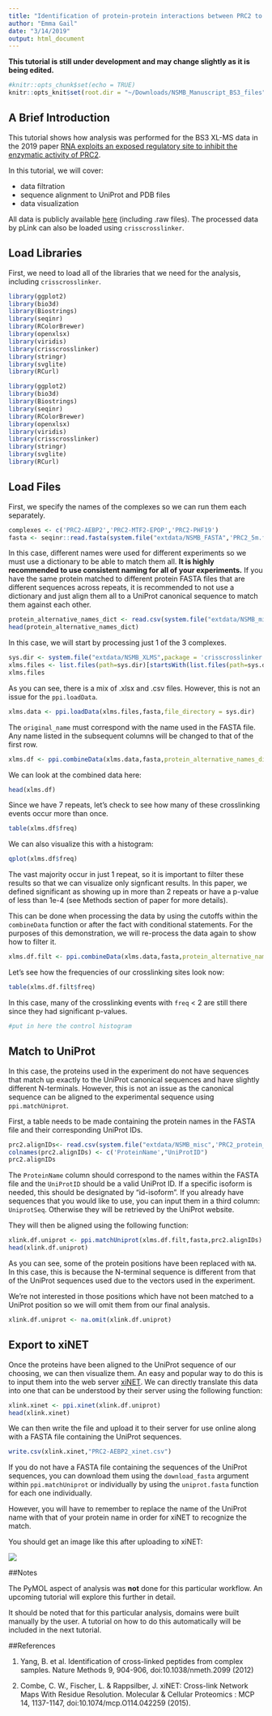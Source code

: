 ```yaml
---
title: "Identification of protein-protein interactions between PRC2 to its accessory subunits AEBP2, PHF19, MTF2 and EPOP"
author: "Emma Gail"
date: "3/14/2019"
output: html_document
---
```


__This tutorial is still under development and may change slightly as it is being edited.__

```r
#knitr::opts_chunk$set(echo = TRUE)
knitr::opts_knit$set(root.dir = "~/Downloads/NSMB_Manuscript_BS3_files")
```

## A Brief Introduction

This tutorial shows how analysis was performed for the BS3 XL-MS data in the 2019 paper [RNA exploits an exposed regulatory site to inhibit the enzymatic activity of PRC2](https://www.nature.com/articles/s41594-019-0197-y).

In this tutorial, we will cover:

* data filtration
* sequence alignment to UniProt and PDB files
* data visualization

All data is publicly available [here](https://doi.org/10.26180/5c3d8dd45651b) (including .raw files). The processed data by pLink can also be loaded using `crisscrosslinker`.

## Load Libraries

First, we need to load all of the libraries that we need for the analysis, including `crisscrosslinker`.

```r

library(ggplot2)
library(bio3d)
library(Biostrings)
library(seqinr)
library(RColorBrewer)
library(openxlsx)
library(viridis)
library(crisscrosslinker)
library(stringr)
library(svglite)
library(RCurl)
```


```r

library(ggplot2)
library(bio3d)
library(Biostrings)
library(seqinr)
library(RColorBrewer)
library(openxlsx)
library(viridis)
library(crisscrosslinker)
library(stringr)
library(svglite)
library(RCurl)
```



## Load Files

First, we specify the names of the complexes so we can run them each separately.

```r

complexes <- c('PRC2-AEBP2','PRC2-MTF2-EPOP','PRC2-PHF19')
fasta <- seqinr::read.fasta(system.file("extdata/NSMB_FASTA",'PRC2_5m.fasta',package = 'crisscrosslinker',mustWork = TRUE))

```

In this case, different names were used for different experiments so we must use a dictionary to be able to match them all. __It is highly recommended to use consistent naming for all of your experiments.__ If you have the same protein matched to different protein FASTA files that are different sequences across repeats, it is recommended to not use a dictionary and just align them all to a UniProt canonical sequence to match them against each other.


```r

protein_alternative_names_dict <- read.csv(system.file("extdata/NSMB_misc","PRC2_alternative_dict.csv",package = 'crisscrosslinker',mustWork = TRUE))
head(protein_alternative_names_dict)
```


In this case, we will start by processing just 1 of the 3 complexes.

```r

sys.dir <- system.file("extdata/NSMB_XLMS",package = 'crisscrosslinker',mustWork = TRUE)
xlms.files <- list.files(path=sys.dir)[startsWith(list.files(path=sys.dir),complexes[1])]
xlms.files


```

As you can see, there is a mix of .xlsx and .csv files. However, this is not an issue for the `ppi.loadData`.

```r

xlms.data <- ppi.loadData(xlms.files,fasta,file_directory = sys.dir)

```


The `original_name` must correspond with the name used in the FASTA file. Any name listed in the subsequent columns will be changed to that of the first row.


```r

xlms.df <- ppi.combineData(xlms.data,fasta,protein_alternative_names_dict = protein_alternative_names_dict)

```

We can look at the combined data here:

```r

head(xlms.df)
```

Since we have 7 repeats, let's check to see how many of these crosslinking events occur more than once.

```r

table(xlms.df$freq)

```

We can also visualize this with a histogram:

```r

qplot(xlms.df$freq)

```


The vast majority occur in just 1 repeat, so it is important to filter these results so that we can visualize only signficant results. In this paper, we defined significant as showing up in more than 2 repeats or have a p-value of less than 1e-4 (see Methods section of paper for more details).

This can be done when processing the data by using the cutoffs within the `combineData` function or after the fact with conditional statements. For the purposes of this demonstration, we will re-process the data again to show how to filter it.

```r

xlms.df.filt <- ppi.combineData(xlms.data,fasta,protein_alternative_names_dict = protein_alternative_names_dict,freq_cutoff = 2,score_cutoff = 1e-04,cutoff_cond = 'or')

```

Let's see how the frequencies of our crosslinking sites look now:

```r
table(xlms.df.filt$freq)
```

In this case, many of the crosslinking events with `freq` < 2 are still there since they had significant p-values.

```r

#put in here the control histogram

```





## Match to UniProt

In this case, the proteins used in the experiment do not have sequences that match up exactly to the UniProt canonical sequences and have slightly different N-terminals. However, this is not an issue as the canonical sequence can be aligned to the experimental sequence using `ppi.matchUniprot`.

First, a table needs to be made containing the protein names in the FASTA file and their corresponding UniProt IDs.

```r

prc2.alignIDs<- read.csv(system.file("extdata/NSMB_misc",'PRC2_protein_dict.csv',package = 'crisscrosslinker',mustWork = TRUE))[,1:2]
colnames(prc2.alignIDs) <- c('ProteinName',"UniProtID")
prc2.alignIDs
```


The `ProteinName` column should correspond to the names within the FASTA file and the `UniProtID` should be a valid UniProt ID. If a specific isoform is needed, this should be designated by "id-isoform". If you already have sequences that you would like to use, you can input them in a third column: `UniprotSeq`. Otherwise they will be retrieved by the UniProt website.

They will then be aligned using the following function:

```r

xlink.df.uniprot <- ppi.matchUniprot(xlms.df.filt,fasta,prc2.alignIDs)
head(xlink.df.uniprot)
```

As you can see, some of the protein positions have been replaced with `NA`. In this case, this is because the N-terminal sequence is different from that of the UniProt sequences used due to the vectors used in the experiment.

We're not interested in those positions which have not been matched to a UniProt position so we will omit them from our final analysis.

```r
xlink.df.uniprot <- na.omit(xlink.df.uniprot)
```


## Export to xiNET

Once the proteins have been aligned to the UniProt sequence of our choosing, we can then visualize them. An easy and popular way to do this is to input them into the web server [xiNET](http://crosslinkviewer.org/). We can directly translate this data into one that can be understood by their server using the following function:

```r

xlink.xinet <- ppi.xinet(xlink.df.uniprot)
head(xlink.xinet)
```

We can then write the file and upload it to their server for use online along with a FASTA file containing the UniProt sequences.

```r

write.csv(xlink.xinet,"PRC2-AEBP2_xinet.csv")

```

If you do not have a FASTA file containing the sequences of the UniProt sequences, you can download them using the `download_fasta` argument within `ppi.matchUniprot` or individually by using the `uniprot.fasta` function for each one individually.

However, you will have to remember to replace the name of the UniProt name with that of your protein name in order for xiNET to recognize the match.

You should get an image like this after uploading to xiNET:


![](/Users/emmagail/Downloads/NSMB_Manuscript_BS3_files/nsmb_xinet2.png)

##Notes

The PyMOL aspect of analysis was __not__ done for this particular workflow. An upcoming tutorial will explore this further in detail.

It should be noted that for this particular analysis, domains were built manually by the user. A tutorial on how to do this automatically will be included in the next tutorial.

##References

1. Yang, B. et al. Identification of cross-linked peptides from complex samples. Nature Methods 9, 904-906, doi:10.1038/nmeth.2099 (2012)

2. Combe, C. W., Fischer, L. & Rappsilber, J. xiNET: Cross-link Network Maps With Residue
Resolution. Molecular & Cellular Proteomics : MCP 14, 1137-1147,
doi:10.1074/mcp.O114.042259 (2015).
